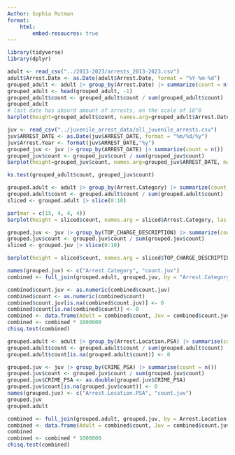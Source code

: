 ```yaml
---
Author: Sophia Rutman
format: 
    html: 
        embed-resoucres: true
---
```


```r
library(tidyverse)
library(dplyr)
```


```r
adult <- read_csv("../2013-2023/arrests_2013-2023.csv")
adult$Arrest.Date <- as.Date(adult$Arrest.Date, format = "%Y-%m-%d")
grouped_adult <- adult |> group_by(Arrest.Date) |> summarize(count = n())
grouped_adult <- head(grouped_adult, -1) 
grouped_adult$count <- grouped_adult$count / sum(grouped_adult$count)
grouped_adult
# last date has absurd amount of arrests, on the scale of 10^8
barplot(height=grouped_adult$count, names.arg=grouped_adult$Arrest.Date, main = "Adult Arrests")
```

```r
juv <- read_csv("../juvenile_arrest_data/all_juvenile_arrests.csv")
juv$ARREST_DATE <- as.Date(juv$ARREST_DATE, format = "%m/%d/%y")
juv$Arrest.Year <- format(juv$ARREST_DATE,"%y")
grouped_juv <- juv |> group_by(ARREST_DATE) |> summarize(count = n())
grouped_juv$count <- grouped_juv$count / sum(grouped_juv$count)
barplot(height=grouped_juv$count, names.arg=grouped_juv$ARREST_DATE, main = "Juvenile Arrests")
```

```r
ks.test(grouped_adult$count, grouped_juv$count)
```

```r
grouped.adult <- adult |> group_by(Arrest.Category) |> summarize(count = n()) |> arrange(desc(count))
grouped.adult$count <- grouped.adult$count / sum(grouped.adult$count)
sliced <- grouped.adult |> slice(0:10)

par(mar = c(15, 4, 4, 4))
barplot(height = sliced$count, names.arg = sliced$Arrest.Category, las = 2)

grouped.juv <- juv |> group_by(TOP_CHARGE_DESCRIPTION) |> summarize(count = n()) |> arrange(desc(count))
grouped.juv$count <- grouped.juv$count / sum(grouped.juv$count)
sliced <- grouped.juv |> slice(0:10)

barplot(height = sliced$count, names.arg = sliced$TOP_CHARGE_DESCRIPTION, las = 2)

names(grouped.juv) <- c("Arrest.Category", "count.juv")
combined <- full_join(grouped.adult, grouped.juv, by = "Arrest.Category")

combined$count.juv <- as.numeric(combined$count.juv)
combined$count <- as.numeric(combined$count)
combined$count.juv[is.na(combined$count.juv)] <- 0
combined$count[is.na(combined$count)] <- 0
combined <- data.frame(Adult = combined$count, Juv = combined$count.juv)
combined <- combined * 1000000
chisq.test(combined)
```


```r
grouped.adult <- adult |> group_by(Arrest.Location.PSA) |> summarise(count = n())
grouped.adult$count <- grouped.adult$count / sum(grouped.adult$count)
grouped.adult$count[is.na(grouped.adult$count)] <- 0

grouped.juv <- juv |> group_by(CRIME_PSA) |> summarise(count = n())
grouped.juv$count <- grouped.juv$count / sum(grouped.juv$count)
grouped.juv$CRIME_PSA <- as.double(grouped.juv$CRIME_PSA)
grouped.juv$count[is.na(grouped.juv$count)] <- 0
names(grouped.juv) <- c("Arrest.Location.PSA", "count.juv")
grouped.juv
grouped.adult

combined <- full_join(grouped.adult, grouped.juv, by = Arrest.Location.PSA)
combined <- data.frame(Adult = combined$count, Juv = combined$count.juv)
combined
combined <- combined * 1000000
chisq.test(combined)
```